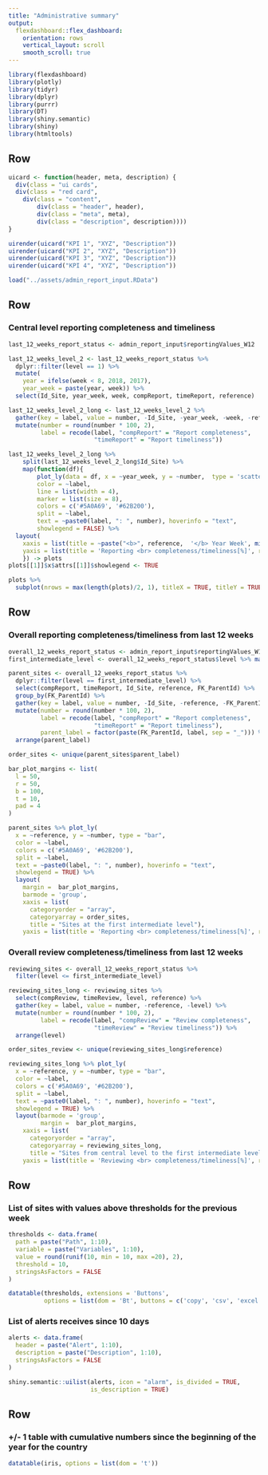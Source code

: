 ```yaml
---
title: "Administrative summary"
output: 
  flexdashboard::flex_dashboard:
    orientation: rows
    vertical_layout: scroll
    smooth_scroll: true
---
```


```r
library(flexdashboard)
library(plotly)
library(tidyr)
library(dplyr)
library(purrr)
library(DT)
library(shiny.semantic)
library(shiny)
library(htmltools)
```

<style>                     
.navbar {
  background-color:#5A0A69;
  border-color:black;
}
</style>  

Row {data-height=100}
-------------------------------------

```r
uicard <- function(header, meta, description) {
  div(class = "ui cards",
  div(class = "red card",
    div(class = "content",
        div(class = "header", header),
        div(class = "meta", meta),
        div(class = "description", description))))
}

uirender(uicard("KPI 1", "XYZ", "Description"))
uirender(uicard("KPI 2", "XYZ", "Description"))
uirender(uicard("KPI 3", "XYZ", "Description"))
uirender(uicard("KPI 4", "XYZ", "Description"))
```

```r
load("../assets/admin_report_input.RData")
```

Row
-------------------------------------

### Central level reporting completeness and timeliness 

```r
last_12_weeks_report_status <- admin_report_input$reportingValues_W12

last_12_weeks_level_2 <- last_12_weeks_report_status %>%
  dplyr::filter(level == 1) %>%
  mutate(
    year = ifelse(week < 8, 2018, 2017),
    year_week = paste(year, week)) %>%
  select(Id_Site, year_week, week, compReport, timeReport, reference)

last_12_weeks_level_2_long <- last_12_weeks_level_2 %>%
  gather(key = label, value = number, -Id_Site, -year_week, -week, -reference) %>%
  mutate(number = round(number * 100, 2),
         label = recode(label, "compReport" = "Report completeness",
                        "timeReport" = "Report timeliness"))

last_12_weeks_level_2_long %>%
    split(last_12_weeks_level_2_long$Id_Site) %>% 
    map(function(df){
        plot_ly(data = df, x = ~year_week, y = ~number,  type = 'scatter', mode = 'lines+markers',
        color = ~label,
        line = list(width = 4),
        marker = list(size = 8),
        colors = c('#5A0A69', '#62B200'),
        split = ~label,
        text = ~paste0(label, ": ", number), hoverinfo = "text",
        showlegend = FALSE) %>%
  layout(
    xaxis = list(title = ~paste("<b>", reference,  '</b> Year Week', min(year_week), "-", max(year_week))),
    yaxis = list(title = 'Reporting <br> completeness/timeliness[%]', range =~c(0, 100)))
    }) -> plots
plots[[1]]$x$attrs[[1]]$showlegend <- TRUE

plots %>%
  subplot(nrows = max(length(plots)/2, 1), titleX = TRUE, titleY = TRUE, margin = 0.15)
```


Row
-------------------------------------
### Overall reporting completeness/timeliness from last 12 weeks

```r
overall_12_weeks_report_status <- admin_report_input$reportingValues_W12_overall
first_intermediate_level <- overall_12_weeks_report_status$level %>% max()

parent_sites <- overall_12_weeks_report_status %>%
  dplyr::filter(level == first_intermediate_level) %>%
  select(compReport, timeReport, Id_Site, reference, FK_ParentId) %>% 
  group_by(FK_ParentId) %>%
  gather(key = label, value = number, -Id_Site, -reference, -FK_ParentId) %>%
  mutate(number = round(number * 100, 2),
         label = recode(label, "compReport" = "Report completeness",
                        "timeReport" = "Report timeliness"),
         parent_label = factor(paste(FK_ParentId, label, sep = "_"))) %>%
  arrange(parent_label)

order_sites <- unique(parent_sites$parent_label)

bar_plot_margins <- list(
  l = 50,
  r = 50,
  b = 100,
  t = 10,
  pad = 4
)

parent_sites %>% plot_ly(
  x = ~reference, y = ~number, type = "bar",
  color = ~label,
  colors = c('#5A0A69', '#62B200'),
  split = ~label,
  text = ~paste0(label, ": ", number), hoverinfo = "text",
  showlegend = TRUE) %>%
  layout(
    margin =  bar_plot_margins,
    barmode = 'group',
    xaxis = list(
      categoryorder = "array",
      categoryarray = order_sites,
      title = "Sites at the first intermediate level"),
    yaxis = list(title = 'Reporting <br> completeness/timeliness[%]', range =~c(0, 100)))
```

### Overall review completeness/timeliness from last 12 weeks

```r
reviewing_sites <- overall_12_weeks_report_status %>%
  filter(level <= first_intermediate_level)

reviewing_sites_long <- reviewing_sites %>%
  select(compReview, timeReview, level, reference) %>% 
  gather(key = label, value = number, -reference, -level) %>%
  mutate(number = round(number * 100, 2),
         label = recode(label, "compReview" = "Review completeness",
                        "timeReview" = "Review timeliness")) %>%
  arrange(level)

order_sites_review <- unique(reviewing_sites_long$reference)

reviewing_sites_long %>% plot_ly(
  x = ~reference, y = ~number, type = "bar",
  color = ~label,
  colors = c('#5A0A69', '#62B200'),
  split = ~label,
  text = ~paste0(label, ": ", number), hoverinfo = "text",
  showlegend = TRUE) %>%
  layout(barmode = 'group',
         margin =  bar_plot_margins,
    xaxis = list(
      categoryorder = "array",
      categoryarray = reviewing_sites_long,
      title = "Sites from central level to the first intermediate level"),
    yaxis = list(title = 'Reviewing <br> completeness/timeliness[%]', range =~c(0, 100)))
```


Row
-------------------------------------
    
### List of sites with values above thresholds for the previous week
    
```r
thresholds <- data.frame(
  path = paste("Path", 1:10),
  variable = paste("Variables", 1:10),
  value = round(runif(10, min = 10, max =20), 2),
  threshold = 10,
  stringsAsFactors = FALSE
)

datatable(thresholds, extensions = 'Buttons',
          options = list(dom = 'Bt', buttons = c('copy', 'csv', 'excel', 'pdf', 'print')))
```
    
### List of alerts receives since 10 days

```r
alerts <- data.frame(
  header = paste("Alert", 1:10),
  description = paste("Description", 1:10),
  stringsAsFactors = FALSE
)

shiny.semantic::uilist(alerts, icon = "alarm", is_divided = TRUE,
                       is_description = TRUE)
```

Row
-------------------------------------

###  +/- 1 table with cumulative numbers since the beginning of the year for the country

```r
datatable(iris, options = list(dom = 't'))
```
